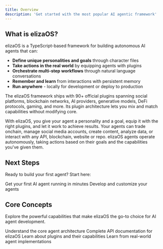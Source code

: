 ```yaml
---
title: Overview
description: 'Get started with the most popular AI agentic framework'
---
```


## What is elizaOS?

elizaOS is a TypeScript-based framework for building autonomous AI agents that can:

- **Define unique personalities and goals** through character files
- **Take actions in the real world** by equipping agents with plugins
- **Orchestrate multi-step workflows** through natural language conversations
- **Remember and learn** from interactions with persistent memory
- **Run anywhere** - locally for development or deploy to production

The elizaOS framework ships with 90+ official plugins spanning social platforms, blockchain networks, AI providers, generative models, DeFi protocols, gaming, and more. Its plugin architecture lets you mix and match capabilities without modifying core. 

With elizaOS, you give your agent a personality and a goal, equip it with the right plugins, and let it work to achieve results. Your agents can trade onchain, manage social media accounts, create content, analyze data, or interact with any API, blockchain, website or repo. elizaOS agents operate autonomously, taking actions based on their goals and the capabilities you've given them.

## Next Steps

Ready to build your first agent? Start here:

<CardGroup cols={2}>
  <Card
    title="Quickstart"
    icon="rocket"
    href="/quickstart"
  >
    Get your first AI agent running in minutes
  </Card>
  <Card
    title="What You Can Build"
    icon="lightbulb-on"
    href="/what-you-can-build"
  >
    Develop and customize your agents
  </Card>
</CardGroup>

## Core Concepts

Explore the powerful capabilities that make elizaOS the go-to choice for AI agent development.

<CardGroup cols={2}>
  <Card
    title="Agent Architecture"
    icon="brain"
    href="/deep-dive/architecture"
  >
    Understand the core agent architecture
  </Card>
  <Card
    title="API Reference"
    icon="terminal"
    href="/api-reference/agents/create-a-new-agent"
  >
    Complete API documentation for elizaOS
  </Card>
  <Card
    title="Plugins"
    icon="puzzle-piece"
    href="/core-concepts/plugins"
  >
    Learn about plugins and their capabilities
  </Card>
  <Card
    title="Examples"
    icon="lightbulb"
    href="/guides/plugin-publishing-guide"
  >
    Learn from real-world agent implementations
  </Card>
</CardGroup>
